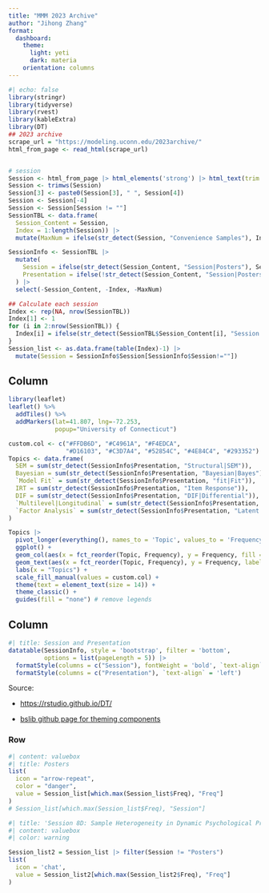 ```yaml
---
title: "MMM 2023 Archive"
author: "Jihong Zhang"
format: 
  dashboard:
    theme: 
      light: yeti
      dark: materia
    orientation: columns
---
```


```r
#| echo: false
library(stringr)
library(tidyverse)
library(rvest)
library(kableExtra)
library(DT)
## 2023 archive
scrape_url = "https://modeling.uconn.edu/2023archive/"
html_from_page <- read_html(scrape_url)


# session
Session <- html_from_page |> html_elements('strong') |> html_text(trim = TRUE)
Session <- trimws(Session)
Session[3] <- paste0(Session[3], " ", Session[4])
Session <- Session[-4]
Session <- Session[Session != ""]
SessionTBL <- data.frame(
  Session_Content = Session,
  Index = 1:length(Session)) |> 
  mutate(MaxNum = ifelse(str_detect(Session, "Convenience Samples"), Index, 0))

SessionInfo <- SessionTBL |> 
  mutate(
    Session = ifelse(str_detect(Session_Content, "Session|Posters"), Session_Content, ""),
    Presentation = ifelse(!str_detect(Session_Content, "Session|Posters"), Session_Content, ""),
  ) |> 
  select(-Session_Content, -Index, -MaxNum)

## Calculate each session
Index <- rep(NA, nrow(SessionTBL))
Index[1] <- 1
for (i in 2:nrow(SessionTBL)) {
  Index[i] = ifelse(str_detect(SessionTBL$Session_Content[i], "Session|Posters"), Index[i-1]+1, Index[i-1])
}
Session_list <- as.data.frame(table(Index)-1) |> 
  mutate(Session = SessionInfo$Session[SessionInfo$Session!=""]) 

```

## Column {width="30%"}

```r
library(leaflet)
leaflet() %>%
  addTiles() %>% 
  addMarkers(lat=41.807, lng=-72.253,
             popup="University of Connecticut")
```

```r
custom.col <- c("#FFDB6D", "#C4961A", "#F4EDCA", 
                "#D16103", "#C3D7A4", "#52854C", "#4E84C4", "#293352")
Topics <- data.frame(
  SEM = sum(str_detect(SessionInfo$Presentation, "Structural|SEM")),
  Bayesian = sum(str_detect(SessionInfo$Presentation, "Bayesian|Bayes")),
  `Model Fit` = sum(str_detect(SessionInfo$Presentation, "fit|Fit")),
  IRT = sum(str_detect(SessionInfo$Presentation, "Item Response")),
  DIF = sum(str_detect(SessionInfo$Presentation, "DIF|Differential")),
  `Multilevel|Longitudinal` = sum(str_detect(SessionInfo$Presentation, "Multilevel|Latent Growth|Longitudinal")),
  `Factor Analysis` = sum(str_detect(SessionInfo$Presentation, "Latent Variable|Bifactor"))
)

Topics |> 
  pivot_longer(everything(), names_to = 'Topic', values_to = 'Frequency') |> 
  ggplot() +
  geom_col(aes(x = fct_reorder(Topic, Frequency), y = Frequency, fill = fct_reorder(Topic, Frequency))) +
  geom_text(aes(x = fct_reorder(Topic, Frequency), y = Frequency, label = paste0(Frequency, " / ", sum(str_length(SessionInfo$Presentation) > 0)) ), nudge_y = 0.3) +
  labs(x = "Topics") +
  scale_fill_manual(values = custom.col) +
  theme(text = element_text(size = 14)) +
  theme_classic() +
  guides(fill = "none") # remove legends
```

## Column {width="70%"}

```r
#| title: Session and Presentation
datatable(SessionInfo, style = 'bootstrap', filter = 'bottom',
          options = list(pageLength = 5)) |> 
  formatStyle(columns = c("Session"), fontWeight = 'bold', `text-align` = 'left') |> 
  formatStyle(columns = c("Presentation"), `text-align` = 'left') 
```

Source:

-   <https://rstudio.github.io/DT/>

-   [bslib github page for theming components](https://rstudio.github.io/bslib/articles/bs5-variables/index.html)

### Row

```r
#| content: valuebox
#| title: Posters
list(
  icon = "arrow-repeat",
  color = "danger",
  value = Session_list[which.max(Session_list$Freq), "Freq"]
)
# Session_list[which.max(Session_list$Freq), "Session"]
```

```r
#| title: 'Session 8D: Sample Heterogeneity in Dynamic Psychological Processes'
#| content: valuebox
#| color: warning

Session_list2 = Session_list |> filter(Session != "Posters")
list(
  icon = 'chat',
  value = Session_list2[which.max(Session_list2$Freq), "Freq"]
)
```
